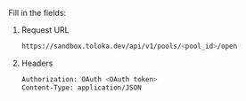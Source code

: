 Fill in the fields:

1. Request URL

    ```bash
    https://sandbox.toloka.dev/api/v1/pools/<pool_id>/open
    ```

1. Headers

    ```bash
    Authorization: OAuth <OAuth token>
    Content-Type: application/JSON
    ```